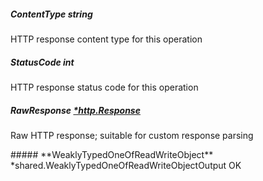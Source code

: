 
##### **ContentType** string
HTTP response content type for this operation

##### **StatusCode** int
HTTP response status code for this operation

##### **RawResponse** [*http.Response](https://pkg.go.dev/net/http#Response)
Raw HTTP response; suitable for custom response parsing

<Collapsible>
    ##### **WeaklyTypedOneOfReadWriteObject** *shared.WeaklyTypedOneOfReadWriteObjectOutput
    OK
    <Collapsible.Break/>
    <WeaklyTypedOneOfReadWriteObjectOutput/>
</Collapsible>


